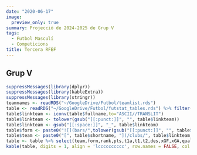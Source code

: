 ```yaml
---
date: "2020-06-17"
image:
  preview_only: true
summary: Projecció de 2024-2025 de Grup V
tags:
  - Futbol Masculí
  - Competicions
title: Tercera RFEF
---
```

## Grup V
```r
suppressMessages(library(dplyr))
suppressMessages(library(kableExtra))
suppressMessages(library(stringr))
teamnames <- readRDS("~/GoogleDrive/Futbol/teamlist.rds")
table <- readRDS("~/GoogleDrive/Futbol/futstat_tables.rds") %>% filter(league == 'tercera_division_rfef_5') %>% left_join(teamnames, by = "team") %>% arrange(rank) %>% mutate(league = str_sub(league,1,-3)) %>% left_join(readRDS("~/GoogleDrive/Futbol/futstat_playoff.rds"), by = "team") %>% mutate(playoff.ascens = playoff.ascens/2, t1a = rowSums(cbind(t1, playoff.ascens), na.rm = T)) 
table$linkteam <- iconv(table$fullname,to="ASCII//TRANSLIT")
table$linkteam <- tolower(gsub("[[:punct:]]", "", table$linkteam))
table$linkteam <- gsub("[[:space:]]", "_", table$linkteam)
table$form <- paste0("![](bars/",tolower(gsub("[[:punct:]]", "", table$team)),".png)")
table$team <- paste0("[", table$shortname, "](/clubs/", table$linkteam,"_",table$league,")")
table <- table %>% select(team,form,rank,pts,t1a,t1,t2,des,xGF,xGA,qualitat)
kable(table, digits = 1, align = 'lcccccccccc', row.names = FALSE, col.names = c('Club','Forma','Class.','Punts','Ascens','Asc.Dir.','Playoff','Descens','F','C','Qual.')) %>% add_header_above(c('Temporada' = 4, 'Probabilitat (%)' = 4, 'xGols' = 3)) %>% column_spec(1, bold = T) %>% column_spec(2, width = "4em") %>% column_spec(4, border_right = T) %>% column_spec(8, border_right = T)
```
